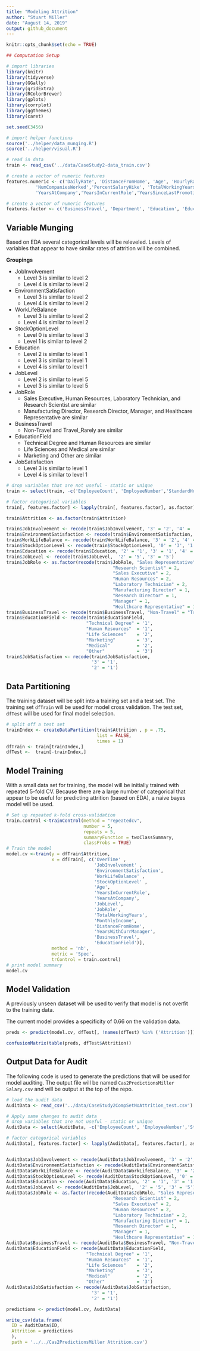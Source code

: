 ```yaml
---
title: "Modeling Attrition"
author: "Stuart Miller"
date: "August 14, 2019"
output: github_document
---
```


```r
knitr::opts_chunk$set(echo = TRUE)
```


```r
## Computation Setup

# import libraries
library(knitr)
library(tidyverse)
library(GGally)
library(gridExtra)
library(RColorBrewer)
library(gplots)
library(corrplot)
library(ggthemes)
library(caret)

set.seed(3456)

# import helper functions
source('../helper/data_munging.R')
source('../helper/visual.R')

# read in data
train <- read_csv('../data/CaseStudy2-data_train.csv')

# create a vector of numeric features
features.numeric <- c('DailyRate', 'DistanceFromHome', 'Age', 'HourlyRate', 'MonthlyIncome', 'MonthlyRate',
           'NumCompaniesWorked','PercentSalaryHike', 'TotalWorkingYears', 'TrainingTimesLastYear',
           'YearsAtCompany','YearsInCurrentRole','YearsSinceLastPromotion', 'YearsWithCurrManager')

# create a vector of numeric features
features.factor <- c('BusinessTravel', 'Department', 'Education', 'EducationField', 'EnvironmentSatisfaction', 'Gender', 'JobInvolvement', 'JobLevel', 'JobRole', 'JobSatisfaction', 'MaritalStatus', 'OverTime', 'PerformanceRating', 'RelationshipSatisfaction', 'StockOptionLevel', 'WorkLifeBalance')
```

## Variable Munging

Based on EDA several categorical levels will be releveled. Levels of variables that appear to have similar rates of attrition will be combined.

**Groupings**

* JobInvolvement
  * Level 3 is similar to level 2
  * Level 4 is similar to level 2
* EnvironmentSatisfaction
  * Level 3 is similar to level 2
  * Level 4 is similar to level 2
* WorkLifeBalance
  * Level 3 is similar to level 2
  * Level 4 is similar to level 2
* StockOptionLevel
  * Level 0 is similar to level 3
  * Level 1 is similar to level 2
* Education
  * Level 2 is similar to level 1
  * Level 3 is similar to level 1
  * Level 4 is similar to level 1
* JobLevel
  * Level 2 is similar to level 5
  * Level 3 is similar to level 5
* JobRole
  * Sales Executive, Human Resources, Laboratory Technician, and Research Scientist are similar
  * Manufacturing Director, Research Director, Manager, and Healthcare Representative are similar
* BusinessTravel
  * Non-Travel and Travel_Rarely are similar
* EducationField
  * Technical Degree and Human Resources are similar
  * Life Sciences and Medical are similar
  * Marketing and Other are similar
* JobSatisfaction
  * Level 3 is similar to level 1
  * Level 4 is similar to level 1

```r
# drop variables that are not useful - static or unique
train <- select(train, -c('EmployeeCount', 'EmployeeNumber','StandardHours', 'Over18'))

# factor categorical variables
train[, features.factor] <- lapply(train[, features.factor], as.factor)

train$Attrition <- as.factor(train$Attrition)

train$JobInvolvement <- recode(train$JobInvolvement, '3' = '2', '4' = '2')
train$EnvironmentSatisfaction <- recode(train$EnvironmentSatisfaction, '3' = '2', '4' = '2')
train$WorkLifeBalance <- recode(train$WorkLifeBalance, '3' = '2', '4' = '2')
train$StockOptionLevel <- recode(train$StockOptionLevel, '0' = '3', '1' = '2')
train$Education <- recode(train$Education, '2' = '1', '3' = '1', '4' = '1')
train$JobLevel <- recode(train$JobLevel,  '2' = '5', '3' = '5')
train$JobRole <- as.factor(recode(train$JobRole, "Sales Representative" = 3,
                                        "Research Scientist" = 2,
                                        "Sales Executive" = 2,
                                        "Human Resources" = 2,
                                        "Laboratory Technician" = 2,
                                        "Manufacturing Director" = 1,
                                        "Research Director" = 1,
                                        "Manager" = 1,
                                        "Healthcare Representative" = 1))
train$BusinessTravel <- recode(train$BusinessTravel, "Non-Travel" = "Travel_Rarely" )
train$EducationField <- recode(train$EducationField,
                              "Technical Degree" = '1',
                              "Human Resources"  = '1',
                              "Life Sciences"    = '2',
                              "Marketing"        = '3',
                              "Medical"          = '2',
                              "Other"            = '3')
train$JobSatisfaction <- recode(train$JobSatisfaction,
                                '3' = '1',
                                '2' = '1')
```

## Data Partitioning

The training dataset will be split into a training set and a test set. The training set `dfTrain` will be used for model cross validation. The test set, `dfTest` will be used for final model selection.

```r
# split off a test set
trainIndex <- createDataPartition(train$Attrition , p = .75, 
                                  list = FALSE, 
                                  times = 1)
dfTrain <- train[trainIndex,]
dfTest <-  train[-trainIndex,]
```

## Model Training

With a small data set for training, the model will be initially trained with repeated 5-fold CV. Because there are a large number of categorical that appear to be useful for predicting attrition (based on EDA), a naive bayes model will be used.

```r
# Set up repeated k-fold cross-validation
train.control <-trainControl(method = "repeatedcv",
                             number = 5,
                             repeats = 5,
                             summaryFunction = twoClassSummary,
                             classProbs = TRUE)
# Train the model
model.cv <-train(y = dfTrain$Attrition,
                 x = dfTrain[, c('OverTime' ,
                                 'JobInvolvement' ,
                                 'EnvironmentSatisfaction',
                                 'WorkLifeBalance' ,
                                 'StockOptionLevel' ,
                                 'Age',
                                 'YearsInCurrentRole', 
                                 'YearsAtCompany',
                                 'JobLevel',
                                 'JobRole',
                                 'TotalWorkingYears',
                                 'MonthlyIncome',
                                 'DistanceFromHome',
                                 'YearsWithCurrManager',
                                 'BusinessTravel',
                                 'EducationField')],
                 method = 'nb',
                 metric = 'Spec',
                 trControl = train.control)
# print model summary
model.cv
```

## Model Validation

A previously unseen dataset will be used to verify that model is not overfit to the training data.

The current model provides a specificity of 0.66 on the validation data.

```r

preds <- predict(model.cv, dfTest[, !names(dfTest) %in% ('Attrition')])

confusionMatrix(table(preds, dfTest$Attrition))
```

## Output Data for Audit

The following code is used to generate the predictions that will be used for model auditing. The output file will be named `Cas2PredictionsMiller Salary.csv` and will be output at the top of the repo.

```r
# load the audit data
AuditData <- read_csv('../data/CaseStudy2CompSetNoAttrition_test.csv')

# Apply same changes to audit data
# drop variables that are not useful - static or unique
AuditData <- select(AuditData, -c('EmployeeCount', 'EmployeeNumber','StandardHours', 'Over18'))

# factor categorical variables
AuditData[, features.factor] <- lapply(AuditData[, features.factor], as.factor)


AuditData$JobInvolvement <- recode(AuditData$JobInvolvement, '3' = '2', '4' = '2')
AuditData$EnvironmentSatisfaction <- recode(AuditData$EnvironmentSatisfaction, '3' = '2', '4' = '2')
AuditData$WorkLifeBalance <- recode(AuditData$WorkLifeBalance, '3' = '2', '4' = '2')
AuditData$StockOptionLevel <- recode(AuditData$StockOptionLevel, '0' = '3', '1' = '2')
AuditData$Education <- recode(AuditData$Education, '2' = '1', '3' = '1', '4' = '1')
AuditData$JobLevel <- recode(AuditData$JobLevel,  '2' = '5', '3' = '5')
AuditData$JobRole <- as.factor(recode(AuditData$JobRole, "Sales Representative" = 3,
                                        "Research Scientist" = 2,
                                        "Sales Executive" = 2,
                                        "Human Resources" = 2,
                                        "Laboratory Technician" = 2,
                                        "Manufacturing Director" = 1,
                                        "Research Director" = 1,
                                        "Manager" = 1,
                                        "Healthcare Representative" = 1))
AuditData$BusinessTravel <- recode(AuditData$BusinessTravel, "Non-Travel" = "Travel_Rarely" )
AuditData$EducationField <- recode(AuditData$EducationField,
                              "Technical Degree" = '1',
                              "Human Resources"  = '1',
                              "Life Sciences"    = '2',
                              "Marketing"        = '3',
                              "Medical"          = '2',
                              "Other"            = '3')
AuditData$JobSatisfaction <- recode(AuditData$JobSatisfaction,
                                '3' = '1',
                                '2' = '1')

predictions <- predict(model.cv, AuditData)

write_csv(data.frame(
  ID = AuditData$ID,
  Attrition = predictions
  ), 
  path = '../../Cas2PredictionsMiller Attrition.csv')
```








